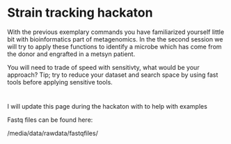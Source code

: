 # Strain tracking hackaton

With the previous exemplary commands you have familiarized yourself little bit with bioinformatics part of metagenomics. In the the second session we will try to apply these functions to identify a microbe which has come from the donor and engrafted in a metsyn patient.

You will need to trade of speed with sensitivty, what would be your approach?
Tip; try to reduce your dataset and search space by using fast tools before applying sensitive tools.

# 

I will update this page during the hackaton with to help with examples 

Fastq files can be found here:

/media/data/rawdata/fastqfiles/

